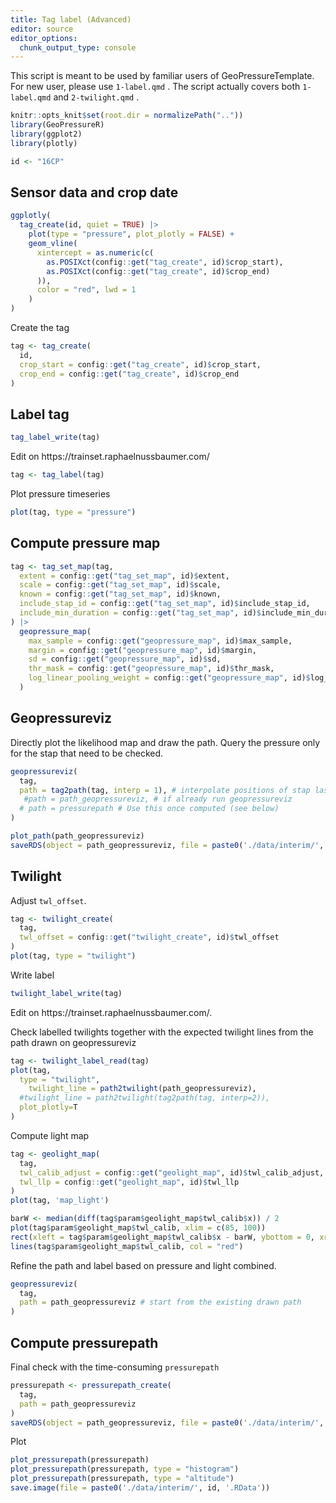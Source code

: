 ```yaml
---
title: Tag label (Advanced)
editor: source
editor_options: 
  chunk_output_type: console
---
```


This script is meant to be used by familiar users of GeoPressureTemplate. For new user, please use `1-label.qmd` . The script actually covers both `1-label.qmd` and `2-twilight.qmd` .

```r
knitr::opts_knit$set(root.dir = normalizePath(".."))
library(GeoPressureR)
library(ggplot2)
library(plotly)

id <- "16CP"
```

## Sensor data and crop date

```r
ggplotly(
  tag_create(id, quiet = TRUE) |>
    plot(type = "pressure", plot_plotly = FALSE) +
    geom_vline(
      xintercept = as.numeric(c(
        as.POSIXct(config::get("tag_create", id)$crop_start),
        as.POSIXct(config::get("tag_create", id)$crop_end)
      )),
      color = "red", lwd = 1
    )
)
```

Create the tag

```r
tag <- tag_create(
  id,
  crop_start = config::get("tag_create", id)$crop_start,
  crop_end = config::get("tag_create", id)$crop_end
)
```

## Label tag

```r
tag_label_write(tag)
```

Edit on https://trainset.raphaelnussbaumer.com/

```r
tag <- tag_label(tag)
```

Plot pressure timeseries

```r
plot(tag, type = "pressure")
```

## Compute pressure map

```r
tag <- tag_set_map(tag,
  extent = config::get("tag_set_map", id)$extent,
  scale = config::get("tag_set_map", id)$scale,
  known = config::get("tag_set_map", id)$known,
  include_stap_id = config::get("tag_set_map", id)$include_stap_id,
  include_min_duration = config::get("tag_set_map", id)$include_min_duration
) |>
  geopressure_map(
    max_sample = config::get("geopressure_map", id)$max_sample,
    margin = config::get("geopressure_map", id)$margin,
    sd = config::get("geopressure_map", id)$sd,
    thr_mask = config::get("geopressure_map", id)$thr_mask,
    log_linear_pooling_weight = config::get("geopressure_map", id)$log_linear_pooling_weight
  )
```

## Geopressureviz

Directly plot the likelihood map and draw the path. Query the pressure only for the stap that need to be checked.

```r
geopressureviz(
  tag,
  path = tag2path(tag, interp = 1), # interpolate positions of stap lasting < 1 day.
   #path = path_geopressureviz, # if already run geopressureviz
  # path = pressurepath # Use this once computed (see below)
)

plot_path(path_geopressureviz)
saveRDS(object = path_geopressureviz, file = paste0('./data/interim/', id, '_path_geopressreviz.rds'))
```

## Twilight

Adjust `twl_offset`.

```r
tag <- twilight_create(
  tag,
  twl_offset = config::get("twilight_create", id)$twl_offset
)
plot(tag, type = "twilight")
```

Write label

```r
twilight_label_write(tag)
```

Edit on https://trainset.raphaelnussbaumer.com/.

Check labelled twilights together with the expected twilight lines from the path drawn on geopressureviz

```r
tag <- twilight_label_read(tag)
plot(tag,
  type = "twilight",
    twilight_line = path2twilight(path_geopressureviz),
  #twilight_line = path2twilight(tag2path(tag, interp=2)),
  plot_plotly=T
)
```

Compute light map

```r
tag <- geolight_map(
  tag,
  twl_calib_adjust = config::get("geolight_map", id)$twl_calib_adjust,
  twl_llp = config::get("geolight_map", id)$twl_llp
)
plot(tag, 'map_light')
```

```r
barW <- median(diff(tag$param$geolight_map$twl_calib$x)) / 2
plot(tag$param$geolight_map$twl_calib, xlim = c(85, 100))
rect(xleft = tag$param$geolight_map$twl_calib$x - barW, ybottom = 0, xright = tag$param$geolight_map$twl_calib$x + barW, ytop = tag$param$geolight_map$twl_calib$y, col = gray(0.5))
lines(tag$param$geolight_map$twl_calib, col = "red")
```

Refine the path and label based on pressure and light combined.

```r
geopressureviz(
  tag,
  path = path_geopressureviz # start from the existing drawn path
)
```


## Compute pressurepath

Final check with the time-consuming `pressurepath`

```r
pressurepath <- pressurepath_create(
  tag,
  path = path_geopressureviz
)
saveRDS(object = path_geopressureviz, file = paste0('./data/interim/', id, '_path_geopressreviz.rds'))

```

Plot

```r
plot_pressurepath(pressurepath)
plot_pressurepath(pressurepath, type = "histogram")
plot_pressurepath(pressurepath, type = "altitude")
save.image(file = paste0('./data/interim/', id, '.RData'))

```
